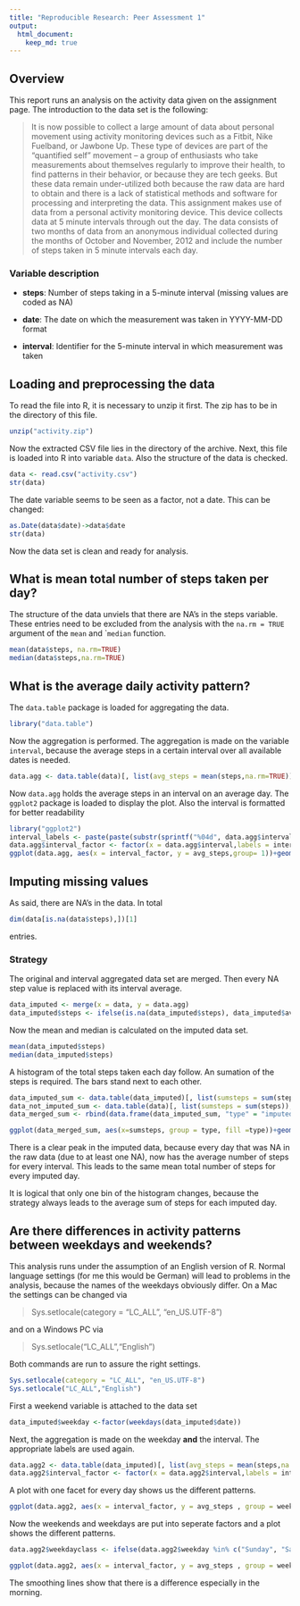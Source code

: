 ```yaml
---
title: "Reproducible Research: Peer Assessment 1"
output: 
  html_document:
    keep_md: true
---
```

## Overview

This report runs an analysis on the activity data given on the assignment page. 
The introduction to the data set is the following:

>It is now possible to collect a large amount of data about personal movement using activity monitoring devices such as a Fitbit, Nike Fuelband, or Jawbone Up. These type of devices are part of the “quantified self” movement – a group of enthusiasts who take measurements about themselves regularly to improve their health, to find patterns in their behavior, or because they are tech geeks. But these data remain under-utilized both because the raw data are hard to obtain and there is a lack of statistical methods and software for processing and interpreting the data. This assignment makes use of data from a personal activity monitoring device. This device collects data at 5 minute intervals through out the day. The data consists of two months of data from an anonymous individual collected during the months of October and November, 2012 and include the number of steps taken in 5 minute intervals each day.

### Variable description 

* **steps**: Number of steps taking in a 5-minute interval (missing values are coded as NA)

* **date**: The date on which the measurement was taken in YYYY-MM-DD format

* **interval**: Identifier for the 5-minute interval in which measurement was taken

## Loading and preprocessing the data

To read the file into R, it is necessary to unzip it first. The zip has to be in the directory of this file. 

```r
unzip("activity.zip")
```

Now the extracted CSV file lies in the directory of the archive. Next, this file is loaded into R into variable `data`. Also the structure of the data is checked.

```r
data <- read.csv("activity.csv")
str(data)
```

The date variable seems to be seen as a factor, not a date. This can be changed:

```r
as.Date(data$date)->data$date
str(data)
```

Now the data set is clean and ready for analysis.

## What is mean total number of steps taken per day?

The structure of the data unviels that there are NA's in the steps variable. These entries need to be excluded from the analysis with the ```na.rm = TRUE``` argument of the ```mean``` and ```median`` function.

```r
mean(data$steps, na.rm=TRUE)
median(data$steps,na.rm=TRUE)
```

## What is the average daily activity pattern?

The `data.table` package is loaded for aggregating the data.
```r
library("data.table")
```

Now the aggregation is performed. The aggregation is made on the variable `interval`, because the average steps in a certain interval over all available dates is needed. 

```r
data.agg <- data.table(data)[, list(avg_steps = mean(steps,na.rm=TRUE)), by = interval]
```

Now `data.agg` holds the average steps in an interval on an average day. 
The `ggplot2` package is loaded to display the plot. 
Also the interval is formatted for better readability

```r
library("ggplot2")
interval_labels <- paste(paste(substr(sprintf("%04d", data.agg$interval),0,2),":",sep=""),substr(sprintf("%04d", data.agg$interval),3,4), sep="")
data.agg$interval_factor <- factor(x = data.agg$interval,labels = interval_labels)
ggplot(data.agg, aes(x = interval_factor, y = avg_steps,group= 1))+geom_line()+ylab("average steps in interval")+theme(axis.text.x=element_text(angle = -90, hjust = 0))+scale_x_discrete(breaks = interval_labels[seq(1,288,6)])+xlab("time")

```

## Imputing missing values
As said, there are NA's in the data. 
In total 
```r
dim(data[is.na(data$steps),])[1]
```
entries. 

### Strategy

The original and interval aggregated data set are merged. Then every NA step value is replaced with its interval average. 
```r
data_imputed <- merge(x = data, y = data.agg)
data_imputed$steps <- ifelse(is.na(data_imputed$steps), data_imputed$avg_steps, data_imputed$steps)
```

Now the mean and median is calculated on the imputed data set.

```r
mean(data_imputed$steps)
median(data_imputed$steps)
```

A histogram of the total steps taken each day follow. An sumation of the steps is required. The bars stand next to each other.

```r
data_imputed_sum <- data.table(data_imputed)[, list(sumsteps = sum(steps)), by = date]
data_not_imputed_sum <- data.table(data)[, list(sumsteps = sum(steps)), by = date]
data_merged_sum <- rbind(data.frame(data_imputed_sum, "type" = "imputed"), data.frame(data_not_imputed_sum, "type" = "raw"))

ggplot(data_merged_sum, aes(x=sumsteps, group = type, fill =type))+geom_histogram(alpha = 0.4, stat="bin", position="dodge", binwidth=200)+xlab("Sum of steps per day")+scale_y_discrete()
```

There is a clear peak in the imputed data, because every day that was NA in the raw data (due to at least one NA), now has the average number of steps for every interval. This leads to the same mean total number of steps for every imputed day. 

It is logical that only one bin of the histogram changes, because the strategy always leads to the average sum of steps for each imputed day. 

## Are there differences in activity patterns between weekdays and weekends?
This analysis runs under the assumption of an English version of R. 
Normal language settings (for me this would be German) will lead to problems in the analysis, because the names of the weekdays obviously differ. On a Mac the settings can be changed via

> Sys.setlocale(category = "LC_ALL", "en_US.UTF-8")

and on a Windows PC via

> Sys.setlocale("LC_ALL","English")

Both commands are run to assure the right settings.

```r
Sys.setlocale(category = "LC_ALL", "en_US.UTF-8")
Sys.setlocale("LC_ALL","English")
```

First a weekend variable is attached to the data set

```r
data_imputed$weekday <-factor(weekdays(data_imputed$date))
```

Next, the aggregation is made on the weekday **and** the interval. The appropriate labels are used again.

```r
data.agg2 <- data.table(data_imputed)[, list(avg_steps = mean(steps,na.rm=TRUE)), by = list(interval, weekday)]
data.agg2$interval_factor <- factor(x = data.agg2$interval,labels = interval_labels)
```

A plot with one facet for every day shows us the different patterns. 

```r
ggplot(data.agg2, aes(x = interval_factor, y = avg_steps , group = weekday))+geom_line()+ylab("average steps in interval")+facet_grid(facets = weekday ~ . )+theme(axis.text.x=element_text(angle = -90, hjust = 0))+scale_x_discrete(breaks = interval_labels[seq(1,288,6)])+xlab("time")
```

Now the weekends and weekdays are put into seperate factors and a plot shows the different patterns.

```r
data.agg2$weekdayclass <- ifelse(data.agg2$weekday %in% c("Sunday", "Saturday"), "Weekend","Weekday")

ggplot(data.agg2, aes(x = interval_factor, y = avg_steps , group = weekdayclass))+geom_line()+ylab("average steps in interval")+facet_grid(facets = weekdayclass ~ . )+theme(axis.text.x=element_text(angle = -90, hjust = 0))+scale_x_discrete(breaks = interval_labels[seq(1,288,6)])+geom_smooth(method="auto")+xlab("time")
```

The smoothing lines show that there is a difference especially in the morning. 


